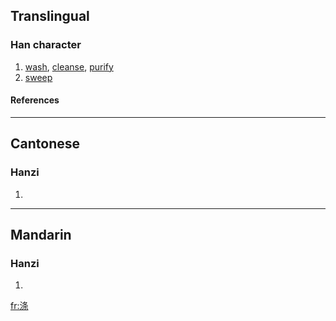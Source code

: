 {{see|滌}}

==Translingual==
===Han character===
{{Han char|rn=85|rad=水|as=07|sn=10|four=|canj=水竹水木 (EHED)}}
# [[wash]], [[cleanse]], [[purify]]
# [[sweep]]
====References====
{{Han ref|kx=0627.311|hdz=31631.050|uh=6DA4|ud=28068}}

----
==Cantonese==
===Hanzi===
{{yue-hanzi|jyut=|y=dik6}}
# {{defn|Cantonese}}

----
==Mandarin==
===Hanzi===
{{cmn-hanzi|tra=滌|pin=[[dí]] (di2)|wg=ti<sup>2</sup>}}
# {{defn|Mandarin}}

[[fr:涤]]